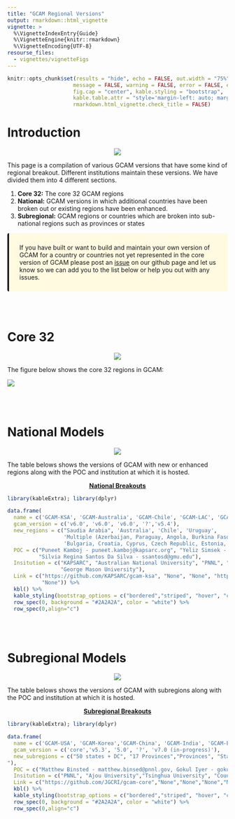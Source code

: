 ```yaml
---
title: "GCAM Regional Versions"
output: rmarkdown::html_vignette
vignette: >
  %\VignetteIndexEntry{Guide}
  %\VignetteEngine{knitr::rmarkdown}
  %\VignetteEncoding{UTF-8}
resourse_files:
  - vignettes/vignetteFigs
---
```


```r
knitr::opts_chunk$set(results = "hide", echo = FALSE, out.width = "75%", fig.align = 'center',
                     message = FALSE, warning = FALSE, error = FALSE, eval = TRUE,
                     fig.cap = "center", kable.styling = "bootstrap",
                     kable.table.attr = "style='margin-left: auto; margin-right: auto;'",
                     rmarkdown.html_vignette.check_title = FALSE)
```

<!-------------------------->
<!-------------------------->
# Introduction
<!-------------------------->
<!-------------------------->
<p align="center"> <img src="vignetteFigs/divider.png"></p>

This page is a compilation of various GCAM versions that have some kind of regional breakout. Different institutions maintain these versions. We have divided them into 4 different sections.

1. **Core 32:** The core 32 GCAM regions
2. **National:** GCAM versions in which additional countries have been broken out or existing regions have been enhanced.
3. **Subregional:** GCAM regions or countries which are broken into sub-national regions such as provinces or states

<div class="warning" style='background-color:#fffae0; border-left: solid #1f1f1f 4px; border-radius: 4px; padding:0.7em;'>
<span>
<p style='margin-left:1em;'>
If you have built or want to build and maintain your own version of GCAM for a country or countries not yet represented in the core version of GCAM please post an [issue](https://github.com/JGCRI/gcambreakout/issues) on our github page and let us know so we can add you to the list below or help you out with any issues.
</p>
</span>
</div>

<br><br>

<!-------------------------->
<!-------------------------->
# Core 32
<!-------------------------->
<!-------------------------->
<p align="center"> <img src="vignetteFigs/divider.png"></p>

The figure below shows the core 32 regions in GCAM:

![](vignetteFigs/gcam_core_32.png)

<br><br>

<!-------------------------->
<!-------------------------->
# National Models
<!-------------------------->
<!-------------------------->
<p align="center"> <img src="vignetteFigs/divider.png"></p>

The table belows shows the versions of GCAM with new or enhanced regions along with the POC and institution at which it is hosted.

<p style='text-align: center;'><strong><u>National Breakouts</u></strong></p>

```r
library(kableExtra); library(dplyr)

data.frame(
  name = c('GCAM-KSA', 'GCAM-Australia', 'GCAM-Chile', 'GCAM-LAC', 'GCAM-CCDR'),
  gcam_version = c('v6.0', 'v6.0', 'v6.0', '?','v5.4'),
  new_regions = c("Saudia Arabia", 'Australia', 'Chile', 'Uruguay',
                  'Multiple (Azerbaijan, Paraguay, Angola, Burkina Faso, Chad, Mali, Madagascar, Mauritania, Ghana, Cambodia, Democratic Republic of the Congo, Republic of Congo, Guinea-Bissau, Liberia, Ivory Coast)', 
                  'Bulgaria, Croatia, Cyprus, Czech Republic, Estonia, Hungary, Lithuania, Latvia, Malta, Poland, Romania, Slovakia, Slovenia, Austria, Belgium, Germany, Denmark, Spain, Finland, France, United Kingdom, Greece, Ireland, Italy, Luxembourg, Netherlands, Portugal, Sweden, Switzerland, Iceland, Norway'),
  POC = c("Puneet Kamboj - puneet.kamboj@kapsarc.org", "Yeliz Simsek - yeliz.simsek@anu.edu.au", "Paelina DeStephano - paelina.destephano@pnnl.gov", 'Brinda Yarlagadda - brinday@umd.edu; Tom Wild - thomas.wild@pnnl.gov',
          "Silvia Regina Santos Da Silva - ssantosd@gmu.edu"),
  Insitution = c("KAPSARC", "Australian National University", "PNNL", "PNNL",
                 "George Mason University"),
  Link = c("https://github.com/KAPSARC/gcam-ksa", "None", "None", "https://github.com/FeralFlows/GCAM-LAC/tree/6.0", 
           "None")) %>% 
  kbl() %>%
  kable_styling(bootstrap_options = c("bordered","striped", "hover", "condensed", "responsive"), position="center", full_width = T) %>%
  row_spec(0, background = "#2A2A2A", color = "white") %>%
  row_spec(0,align="c")
```


<br><br>

<!-------------------------->
<!-------------------------->
# Subregional Models
<!-------------------------->
<!-------------------------->
<p align="center"> <img src="vignetteFigs/divider.png"></p>

The table belows shows the versions of GCAM with subregions along with the POC and institution at which it is hosted.

<p style='text-align: center;'><strong><u>Subregional Breakouts</u></strong></p>

<p align="center">
```r
library(kableExtra); library(dplyr)

data.frame(
  name = c('GCAM-USA', 'GCAM-Korea','GCAM-China', 'GCAM-India', 'GCAM-EU'),
  gcam_version = c('core','v5.3', '5.0', '?', 'v7.0 (in-progress)'),
  new_subregions = c("50 states + DC", "17 Provinces","Provinces", "States","Bulgaria, Croatia, Cyprus, Czech Republic, Estonia, Hungary, Lithuania, Latvia, Malta, Poland, Romania, Slovakia, Slovenia, Austria, Belgium, Germany, Denmark, Spain, Finland, France, United Kingdom, Greece, Ireland, Italy, Luxembourg, Netherlands, Portugal, Sweden, Switzerland, Iceland, Norway
"),
  POC = c("Matthew Binsted - matthew.binsed@pnnl.gov, Gokul Iyer - gokul.iyer@pnnl.gov", "Suduk Kim - suduk@ajou.ac.kr, Seungho Jeon - sidus44@naver.com, MinYoung Roh - rohmin9122@gmail.com", "Qiang Zhang - qiangzhang@tsinghua.edu.cn", "Vaibhav Chaturvedi - vaibhav.chaturvedi@ceew.in", "Jon Sampedro - jon.sampedro@bc3research.org, Dirk Jan Van de Ven - dj.vandeven@bc3research.org"),
  Insitution = c("PNNL", "Ajou University","Tsinghua University", "Council on Energy, Environment and Water (CEEW)", "BC3"),
  Link = c("https://github.com/JGCRI/gcam-core","None","None","None","None")) %>% 
  kbl() %>%
  kable_styling(bootstrap_options = c("bordered","striped", "hover", "condensed", "responsive"), position="center", full_width = T) %>%
  row_spec(0, background = "#2A2A2A", color = "white") %>%
  row_spec(0,align="c")
```
</p>

<br><br>

